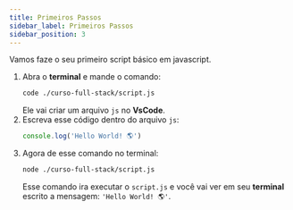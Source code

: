 ```yaml
---
title: Primeiros Passos
sidebar_label: Primeiros Passos
sidebar_position: 3
---
```


Vamos faze o seu primeiro script básico em javascript.

1. Abra o **terminal** e mande o comando:
    ```bash
    code ./curso-full-stack/script.js
    ```
    Ele vai criar um arquivo `js` no **VsCode**.
1. Escreva esse código dentro do arquivo `js`:
    ```js
    console.log('Hello World! 🌎')
    ```
1. Agora de esse comando no terminal:
    ```bash
    node ./curso-full-stack/script.js
    ```
    Esse comando ira executar o `script.js` e você vai ver em seu **terminal** escrito a mensagem: `'Hello World! 🌎'`.
